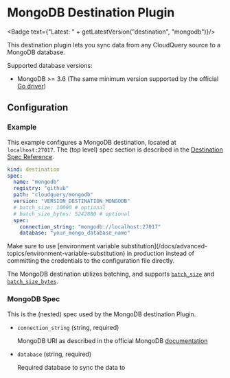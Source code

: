 # MongoDB Destination Plugin


<Badge text={"Latest: " + getLatestVersion("destination", "mongodb")}/>

This destination plugin lets you sync data from any CloudQuery source to a MongoDB database.

Supported database versions:

- MongoDB >= 3.6 (The same minimum version supported by the official [Go driver](https://github.com/mongodb/mongo-go-driver))

## Configuration

### Example

This example configures a MongoDB destination, located at `localhost:27017`. The (top level) spec section is described in the [Destination Spec Reference](/docs/reference/destination-spec).

```yaml copy
kind: destination
spec:
  name: "mongodb"
  registry: "github"
  path: "cloudquery/mongodb"
  version: "VERSION_DESTINATION_MONGODB"
  # batch_size: 10000 # optional
  # batch_size_bytes: 5242880 # optional
  spec:
    connection_string: "mongodb://localhost:27017"
    database: "your_mongo_database_name"
```

<Callout type="info">
Make sure to use [environment variable substitution](/docs/advanced-topics/environment-variable-substitution) in production instead of committing the credentials to the configuration file directly.
</Callout>

The MongoDB destination utilizes batching, and supports [`batch_size`](/docs/reference/destination-spec#batch_size) and [`batch_size_bytes`](/docs/reference/destination-spec#batch_size_bytes). 

### MongoDB Spec

This is the (nested) spec used by the MongoDB destination Plugin.

- `connection_string` (string, required)

  MongoDB URI as described in the official MongoDB [documentation](https://www.mongodb.com/docs/manual/reference/connection-string/)

- `database` (string, required)

  Required database to sync the data to




